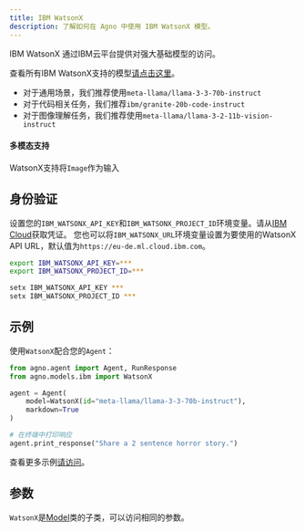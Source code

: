 ```yaml
---
title: IBM WatsonX
description: 了解如何在 Agno 中使用 IBM WatsonX 模型。
---
```

IBM WatsonX 通过IBM云平台提供对强大基础模型的访问。

查看所有IBM WatsonX支持的模型[请点击这里](https://www.ibm.com/products/watsonx-ai/foundation-models)。

- 对于通用场景，我们推荐使用`meta-llama/llama-3-3-70b-instruct`
- 对于代码相关任务，我们推荐`ibm/granite-20b-code-instruct`
- 对于图像理解任务，我们推荐使用`meta-llama/llama-3-2-11b-vision-instruct`

#### 多模态支持

WatsonX支持将`Image`作为输入

## 身份验证

设置您的`IBM_WATSONX_API_KEY`和`IBM_WATSONX_PROJECT_ID`环境变量。请从[IBM Cloud](https://cloud.ibm.com/)获取凭证。
您也可以将`IBM_WATSONX_URL`环境变量设置为要使用的WatsonX API URL，默认值为`https://eu-de.ml.cloud.ibm.com`。

<CodeGroup>

```bash Mac（苹果电脑）
export IBM_WATSONX_API_KEY=***
export IBM_WATSONX_PROJECT_ID=***
```

```bash Windows
setx IBM_WATSONX_API_KEY ***
setx IBM_WATSONX_PROJECT_ID ***
```

</CodeGroup>

## 示例

使用`WatsonX`配合您的`Agent`：

<CodeGroup>

```python agent.py
from agno.agent import Agent, RunResponse
from agno.models.ibm import WatsonX

agent = Agent(
    model=WatsonX(id="meta-llama/llama-3-3-70b-instruct"),
    markdown=True
)

# 在终端中打印响应
agent.print_response("Share a 2 sentence horror story.")

```

</CodeGroup>

<Note> 查看更多示例[请访问](../examples/models/ibm)。</Note>

## 参数

<Snippet file="model-ibm-watsonx-params.mdx" />

`WatsonX`是[Model](/reference/models/model)类的子类，可以访问相同的参数。